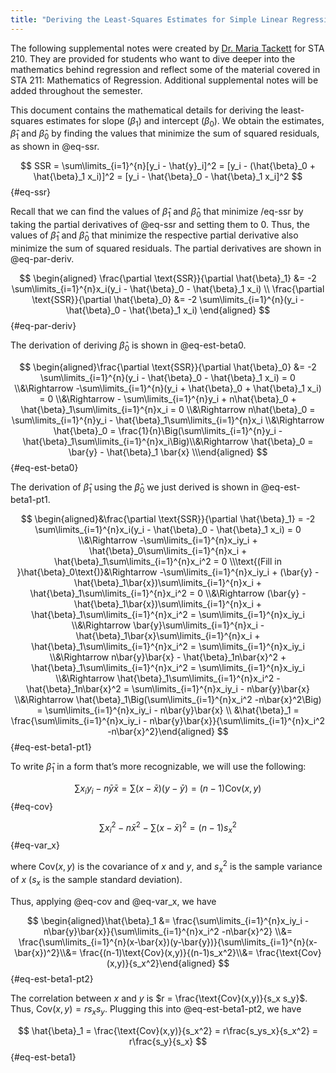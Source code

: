 ```yaml
---
title: "Deriving the Least-Squares Estimates for Simple Linear Regression"
---
```


::: callout-note
The following supplemental notes were created by [Dr. Maria Tackett](https://www.mariatackett.net/) for STA 210.
They are provided for students who want to dive deeper into the mathematics behind regression and reflect some of the material covered in STA 211: Mathematics of Regression.
Additional supplemental notes will be added throughout the semester.
:::

This document contains the mathematical details for deriving the least-squares estimates for slope ($\beta_1$) and intercept ($\beta_0$).
We obtain the estimates, $\hat{\beta}_1$ and $\hat{\beta}_0$ by finding the values that minimize the sum of squared residuals, as shown in @eq-ssr.

$$
SSR = \sum\limits_{i=1}^{n}[y_i - \hat{y}_i]^2 = [y_i - (\hat{\beta}_0 + \hat{\beta}_1 x_i)]^2 = [y_i - \hat{\beta}_0 - \hat{\beta}_1 x_i]^2
$$ {#eq-ssr}

Recall that we can find the values of $\hat{\beta}_1$ and $\hat{\beta}_0$ that minimize /eq-ssr by taking the partial derivatives of @eq-ssr and setting them to 0.
Thus, the values of $\hat{\beta}_1$ and $\hat{\beta}_0$ that minimize the respective partial derivative also minimize the sum of squared residuals.
The partial derivatives are shown in @eq-par-deriv.

$$
\begin{aligned}
\frac{\partial \text{SSR}}{\partial \hat{\beta}_1} &= -2 \sum\limits_{i=1}^{n}x_i(y_i - \hat{\beta}_0 - \hat{\beta}_1 x_i)  \\
\frac{\partial \text{SSR}}{\partial \hat{\beta}_0} &= -2 \sum\limits_{i=1}^{n}(y_i - \hat{\beta}_0 - \hat{\beta}_1 x_i)
\end{aligned}
$$ {#eq-par-deriv}

The derivation of deriving $\hat{\beta}_0$ is shown in @eq-est-beta0.

$$
\begin{aligned}\frac{\partial \text{SSR}}{\partial \hat{\beta}_0} &= -2 \sum\limits_{i=1}^{n}(y_i - \hat{\beta}_0 - \hat{\beta}_1 x_i) = 0 \\&\Rightarrow -\sum\limits_{i=1}^{n}(y_i + \hat{\beta}_0 + \hat{\beta}_1 x_i) = 0 \\&\Rightarrow - \sum\limits_{i=1}^{n}y_i + n\hat{\beta}_0 + \hat{\beta}_1\sum\limits_{i=1}^{n}x_i = 0 \\&\Rightarrow n\hat{\beta}_0  = \sum\limits_{i=1}^{n}y_i - \hat{\beta}_1\sum\limits_{i=1}^{n}x_i \\&\Rightarrow \hat{\beta}_0  = \frac{1}{n}\Big(\sum\limits_{i=1}^{n}y_i - \hat{\beta}_1\sum\limits_{i=1}^{n}x_i\Big)\\&\Rightarrow \hat{\beta}_0  = \bar{y} - \hat{\beta}_1 \bar{x} \\\end{aligned}
$$ {#eq-est-beta0}

The derivation of $\hat{\beta}_1$ using the $\hat{\beta}_0$ we just derived is shown in @eq-est-beta1-pt1.

$$
\begin{aligned}&\frac{\partial \text{SSR}}{\partial \hat{\beta}_1} = -2 \sum\limits_{i=1}^{n}x_i(y_i - \hat{\beta}_0 - \hat{\beta}_1 x_i) = 0  \\&\Rightarrow -\sum\limits_{i=1}^{n}x_iy_i + \hat{\beta}_0\sum\limits_{i=1}^{n}x_i + \hat{\beta}_1\sum\limits_{i=1}^{n}x_i^2 = 0 \\\text{(Fill in }\hat{\beta}_0\text{)}&\Rightarrow -\sum\limits_{i=1}^{n}x_iy_i + (\bar{y} - \hat{\beta}_1\bar{x})\sum\limits_{i=1}^{n}x_i + \hat{\beta}_1\sum\limits_{i=1}^{n}x_i^2 = 0 \\&\Rightarrow  (\bar{y} - \hat{\beta}_1\bar{x})\sum\limits_{i=1}^{n}x_i + \hat{\beta}_1\sum\limits_{i=1}^{n}x_i^2 = \sum\limits_{i=1}^{n}x_iy_i \\&\Rightarrow \bar{y}\sum\limits_{i=1}^{n}x_i - \hat{\beta}_1\bar{x}\sum\limits_{i=1}^{n}x_i + \hat{\beta}_1\sum\limits_{i=1}^{n}x_i^2 = \sum\limits_{i=1}^{n}x_iy_i \\&\Rightarrow n\bar{y}\bar{x} - \hat{\beta}_1n\bar{x}^2 + \hat{\beta}_1\sum\limits_{i=1}^{n}x_i^2 = \sum\limits_{i=1}^{n}x_iy_i \\&\Rightarrow \hat{\beta}_1\sum\limits_{i=1}^{n}x_i^2 - \hat{\beta}_1n\bar{x}^2  = \sum\limits_{i=1}^{n}x_iy_i - n\bar{y}\bar{x} \\&\Rightarrow \hat{\beta}_1\Big(\sum\limits_{i=1}^{n}x_i^2 -n\bar{x}^2\Big)  = \sum\limits_{i=1}^{n}x_iy_i - n\bar{y}\bar{x} \\ &\hat{\beta}_1 = \frac{\sum\limits_{i=1}^{n}x_iy_i - n\bar{y}\bar{x}}{\sum\limits_{i=1}^{n}x_i^2 -n\bar{x}^2}\end{aligned}
$$ {#eq-est-beta1-pt1}

To write $\hat{\beta}_1$ in a form that's more recognizable, we will use the following:

$$
\sum x_iy_i - n\bar{y}\bar{x} = \sum(x - \bar{x})(y - \bar{y}) = (n-1)\text{Cov}(x,y)
$$ {#eq-cov}

$$
\sum x_i^2 - n\bar{x}^2 - \sum(x - \bar{x})^2 = (n-1)s_x^2
$$ {#eq-var_x}

where $\text{Cov}(x,y)$ is the covariance of $x$ and $y$, and $s_x^2$ is the sample variance of $x$ ($s_x$ is the sample standard deviation).

Thus, applying @eq-cov and @eq-var_x, we have

$$
\begin{aligned}\hat{\beta}_1 &= \frac{\sum\limits_{i=1}^{n}x_iy_i - n\bar{y}\bar{x}}{\sum\limits_{i=1}^{n}x_i^2 -n\bar{x}^2} \\&= \frac{\sum\limits_{i=1}^{n}(x-\bar{x})(y-\bar{y})}{\sum\limits_{i=1}^{n}(x-\bar{x})^2}\\&= \frac{(n-1)\text{Cov}(x,y)}{(n-1)s_x^2}\\&= \frac{\text{Cov}(x,y)}{s_x^2}\end{aligned}
$$ {#eq-est-beta1-pt2}

The correlation between $x$ and $y$ is $r = \frac{\text{Cov}(x,y)}{s_x s_y}$.
Thus, $\text{Cov}(x,y) = r s_xs_y$.
Plugging this into @eq-est-beta1-pt2, we have

$$
\hat{\beta}_1 = \frac{\text{Cov}(x,y)}{s_x^2} = r\frac{s_ys_x}{s_x^2} = r\frac{s_y}{s_x}
$$ {#eq-est-beta1}
